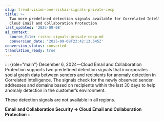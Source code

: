 ```yaml
---
slug: trend-vision-one-riskai-signals-private-cecp
title: >-
  Two more predefined detection signals available for Correlated Intelligence in
  Cloud Email and Collaboration Protection
last_updated: '2025-09-08'
ai_context:
  source_file: riskai-signals-private-cecp.md
  conversion_date: '2025-09-08T23:42:13.545Z'
conversion_status: converted
translation_ready: true
---
```


::: {role="main"}
December 6, 2024—Cloud Email and Collaboration Protection supports two predefined detection signals that incorporates social graph data between senders and recipients for anomaly detection in Correlated Intelligence. The signals check for the newly observed sender addresses and domains based on recipients within the last 30 days to help anomaly detection in the customer’s environment.

These detection signals are not available in all regions.

**Email and Collaboration Security → Cloud Email and Collaboration Protection**
:::
